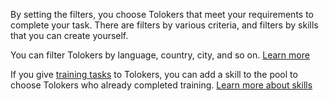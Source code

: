By setting the filters, you choose Tolokers that meet your requirements to complete your task. There are filters by various criteria, and filters by skills that you can create yourself.

You can filter Tolokers by language, country, city, and so on. [Learn more](https://toloka.ai/en/docs/guide/concepts/filters)

If you give [training tasks](https://toloka.ai/en/docs/glossary#training-task) to Tolokers, you can add a skill to the pool to choose Tolokers who already completed training. [Learn more about skills](https://toloka.ai/en/docs/guide/concepts/nav)